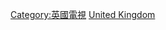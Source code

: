{{Commons category|Television programmes from the United Kingdom}}

[[Category:英國電視|Category:英國電視]]
[[Category:各国电视节目|United Kingdom]]